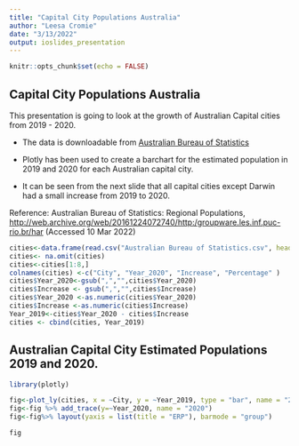 ---
title: "Capital City Populations Australia"
author: "Leesa Cromie"
date: "3/13/2022"
output: ioslides_presentation
---

```{r setup, include=FALSE}
knitr::opts_chunk$set(echo = FALSE)
```

## Capital City Populations Australia

This presentation is going to look at the growth of Australian Capital cities from 2019 - 2020.

- The data is downloadable from [Australian Bureau of Statistics](https://www.abs.gov.au/statistics/people/population/regional-population/latest-release#data-download)

- Plotly has been used to create a barchart for the estimated population in 2019 and 2020 for each Australian capital city.

- It can be seen from the next slide that all capital cities except Darwin had a small increase from 2019 to 2020.

Reference: Australian Bureau of Statistics: Regional Populations, <http://web.archive.org/web/20161224072740/http:/groupware.les.inf.puc-rio.br/har> (Accessed 10 Mar 2022)

```{r dataread, echo = FALSE}

cities<-data.frame(read.csv("Australian Bureau of Statistics.csv", header = TRUE, na.strings = c("", "NA")))
cities<- na.omit(cities)
cities<-cities[1:8,]
colnames(cities) <-c("City", "Year_2020", "Increase", "Percentage" )
cities$Year_2020<-gsub(",","",cities$Year_2020)
cities$Increase <- gsub(",","",cities$Increase)
cities$Year_2020 <-as.numeric(cities$Year_2020)
cities$Increase <-as.numeric(cities$Increase)
Year_2019<-cities$Year_2020 - cities$Increase
cities <- cbind(cities, Year_2019)
```
## Australian Capital City Estimated Populations 2019 and 2020.

```{r plot, echo = FALSE, warning=FALSE, message=FALSE}
library(plotly)

fig<-plot_ly(cities, x = ~City, y = ~Year_2019, type = "bar", name = "2019")
fig<-fig %>% add_trace(y=~Year_2020, name = "2020")
fig<-fig%>% layout(yaxis = list(title = "ERP"), barmode = "group")

fig

```
